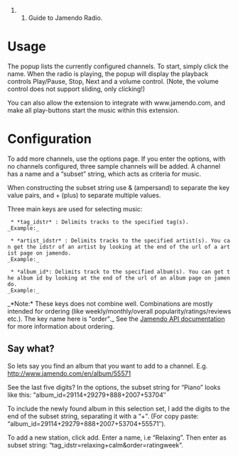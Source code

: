 ##Guide to Jamendo Radio.

= Usage =

The popup lists the currently configured channels. To start, simply click the name.
When the radio is playing, the popup will display the playback controls Play/Pause, Stop, Next and a volume control. (Note, the volume control does not support sliding, only clicking!)

You can also allow the extension to integrate with www.jamendo.com, and make all play-buttons start the music within this extension.


= Configuration =

To add more channels, use the options page. If you enter the options, with no channels configured, three sample channels will be added. A channel has a name and a “subset” string, which acts as criteria for music.

When constructing the subset string use & (ampersand) to separate the key value pairs, and + (plus) to separate multiple values.

Three main keys are used for selecting music:
  * *tag_idstr* : Delimits tracks to the specified tag(s). <br>_Example:_ {{{tag_idstr=rock, tag_idstr=classical+piano+calm}}}

  * *artist_idstr* : Delimits tracks to the specified artist(s). You can get the idstr of an artist by looking at the end of the url of a artist page on jamendo. <br>_Example:_ {{{artist_idstr=psydom, artist_idstr=Dazie_Mae_(2)+Diablo_Swing_Orchestra_(2)}}}

  * *album_id*: Delimits track to the specified album(s). You can get the album id by looking at the end of the url of an album page on jamendo. <br>_Example:_ {{{album_id=29114+29279+888+2007+53704}}}

_*Note:* These keys does not combine well. Combinations are mostly intended for ordering (like weekly/monthly/overall popularity/ratings/reviews etc.). The key name here is "order"._ See the [http://developer.jamendo.com/en/wiki/Musiclist2Api Jamendo API documentation] for more information about ordering.

== Say what? ==
So lets say you find an album that you want to add to a channel. E.g. 
http://www.jamendo.com/en/album/55571

See the last five digits?
In the options, the subset string for “Piano” looks like this:
“album_id=29114+29279+888+2007+53704″

To include the newly found album in this selection set, I add the digits to the end of the subset string, separating it with a “+”. (For copy paste:
“album_id=29114+29279+888+2007+53704+55571″).

To add a new station, click add. Enter a name, i.e “Relaxing”. Then enter as subset string: “tag_idstr=relaxing+calm&order=ratingweek”.